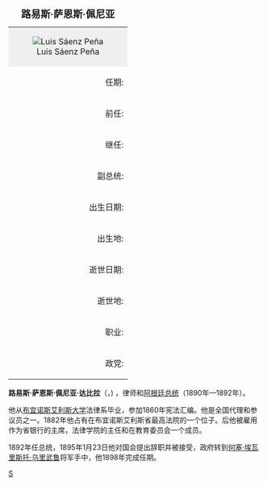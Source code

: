 {| border="1" cellpadding="2" width=255 cellspacing="0" align="right" style="margin: 0 0 1em 1em; text-align:left; border-collapse:collapse; border:1px gray solid; font-size:95%; background:#f9f9f9"
|+ <big>'''路易斯·萨恩斯·佩尼亚'''</big>
|-
| style="background:#efefef" align="center" colspan=2 |
[[File:LSaenzpeña.jpg|Luis Sáenz Peña]]
|-
!align=right|任期:
|1892年10月12日—<br>1895年1月23日
|-
!align=right|前任:
|[[卡洛斯·佩列格里尼|卡洛斯·佩列格里尼]]
|-
!align=right|继任:
|[[何塞·埃瓦里斯托·乌里武鲁|何塞·埃瓦里斯托·乌里武鲁]]
|-
!align=right|副总统:
|[[何塞·埃瓦里斯托·乌里武鲁|何塞·埃瓦里斯托·乌里武鲁]]
|-
!align=right|出生日期:
|1822年4月2日
|-
!align=right|出生地:
|[[布宜诺斯艾利斯|布宜诺斯艾利斯]]
|-
!align=right|逝世日期:
|1907年
|-
!align=right|逝世地:
|[[布宜诺斯艾利斯|布宜诺斯艾利斯]]
|-
!align=right|职业:
|[[律师|律师]]
|-
!align=right|政党:
|民族自治党
|}
'''路易斯·萨恩斯·佩尼亚·达比拉'''（'''{{lang-es|Luis Sáenz Peña Dávila}}'''，{{bd|1822年|4月2日|1907年|12月4日}}) ，律师和[[阿根廷总统|阿根廷总统]]（1890年—1892年）。

他从[[布宜诺斯艾利斯大学|布宜诺斯艾利斯大学]]法律系毕业，参加1860年宪法汇编。他是全国代理和参议员之一。1882年他占有在布宜诺斯艾利斯省最高法院的一个位子。后他被雇用作为省银行的主席，法律学院的主任和在教育委员会一个成员。

1892年任总统，1895年1月23日他对国会提出辞职并被接受，政府转到[[何塞·埃瓦里斯托·乌里武鲁|何塞·埃瓦里斯托·乌里武鲁]]将军手中，他1898年完成任期。

{{start box}}
{{succession box | [[卡洛斯·佩列格里尼|卡洛斯·佩列格里尼]]| [[何塞·埃瓦里斯托·乌里武鲁|何塞·埃瓦里斯托·乌里武鲁]]|[[阿根廷总统|阿根廷总统]]|1892年—1895年}}
{{end box}}

{{Authority control}}
{{美洲政治人物小作品}}
{{Argentina-stub}}
[[Category:阿根廷總統|S]]